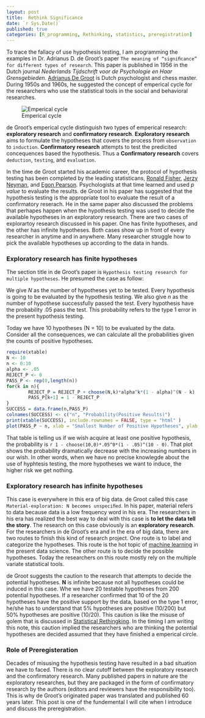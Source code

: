 ```yaml
---
layout: post
title:  Rethink Significance
date: `r Sys.Date()`
published: true
categories: [R_programming, Rethinking, statistics, preregistration]
---
```

                      
To trace the fallacy of use hypothesis testing, I am programming the examples in Dr. Adrianus D. de Groot's paper `The meaning of “signiﬁcance” for different types of research`. This paper is published in 1956 in the Dutch journal *Nederlands Tijdschrift voor de Psychologie en Haar Grensgebieden*. [Adrianus De Groot](https://en.wikipedia.org/wiki/Adriaan_de_Groot) is Dutch psychologist and chess master. During 1950s and 1960s, he suggested the concept of emperical cycle for the researchers who use the statistical tools in the social and behavioral researches.  


![Emperical cycle](/images/524px-Empirical_Cycle.png "A visual representation of A.D. de Groot's empirical cycle. Author: TesseUndDaan")

de Groot's emperical cycle distinguish two types of emperical research: **exploratory research** and **confirmatory research**. **Exploratory research** aims to formulate the hypotheses that covers the process from `observation` to `induction`. **Confirmatory research** attempts to test the predicited concequences based the hypothesis. Thus a **Confirmatory research** covers `deduction`, `testing`, and `evaluation`. 

In the time de Groot started his academic career, the protocol of hypothesis testing has been completed by the leading statisticans, [Ronald Fisher](https://en.wikipedia.org/wiki/Ronald_Fisher), [Jerzy Neyman](https://en.wikipedia.org/wiki/Jerzy_Neyman), and [Egon Pearson](https://en.wikipedia.org/wiki/Egon_Pearson). Psychologists at that time learned and used *p value* to evaluate the results. de Groot in his paper has suggested that the hypothesis testing is the appropriate tool to evaluate the result of a confirmatory reserach. He in the same paper also discussed the problems that perhapes happen when the hypothesis testing was used to decide the available hypotheses in an exploratory research. There are two cases of explorartoy research discussed in his paper. One has finite hypotheses, and the other has infinite hypotheses. Both cases show up in front of every researcher in anytime and in anywhere. Many researcher struggle how to pick the available hypotheses up according to the data in hands.    

### Exploratory research has finite hypotheses
The section title in de Groot's paper is `Hypothesis testing research for multiple hypotheses`. He presumed the case as follow:  
  
We give *N* as the number of hypotheses yet to be tested. Every hypothesis is going to be evaluated by the hypothesis testing. We also give *n* as the number of hypothese successfully passed the test. Every hypothesis have the probability .05 pass the test. This probability refers to the type 1 error in the present hypothesis testing.  
  
Today we have 10 hypotheses (N = 10) to be evaluated by the data. Consider all the consequences, we can calculate all the probabilities given the counts of positive hypotheses.  

```r
require(xtable)
N <- 10
n <- 0:10
alpha <- .05
REJECT_P <- 0
PASS_P <- rep(0,length(n))
for(k in n){
        REJECT_P = REJECT_P + choose(N,k)*alpha^k*(1 - alpha)^(N - k) 
        PASS_P[k+1] = 1 - REJECT_P
}
SUCCESS = data.frame(n,PASS_P)
colnames(SUCCESS) <- c("n", "Probability(Positive Results)")
print(xtable(SUCCESS), include.rownames = FALSE, type = "html" ) 
plot(PASS_P ~ n, xlab = "Smallest Number of Positive Hypotheses", ylab = "Probability(Positive Results)")
```
  
That table is telling us if we wish acquire at least one positive hypothesis, the probability is `r 1 - choose(10,0)*.05^0*(1 - .05)^(10 - 0)`. That plot shows the probability dramatically decrease with the increasing numbers in our wish. In other words, when we have no precise knowlegde about the use of hyphtesis testing, the more hypotheses we want to induce, the higher risk we get nothing. 
  
### Exploratory research has infinite hypotheses
This case is everywhere in this era of big data. de Groot called this case `Material-exploration: N becomes unspeciﬁed`. In his paper, material refers to data because data is a low frequency word in his era. The researchers in his era has realized the best way to deal with this case is **to let the data tell the story**. The research on this case obviously is an **exploratory research**. For the researchers in de Groot's era and in the era of big data, there are two routes to finish this kind of research project. One route is to label and categorize the hypotheses. This route is the hot topic of [machine learning](https://en.wikipedia.org/wiki/Machine_learning) in the present data science. The other route is to decide the possible hypotheses. Today the researchers on this route mostly rely on the multiple variate statistical tools. 

de Groot suggests the caution to the research that attempts to decide the potential hypotheses. **N** is infinite because not all hypotheses could be induced in this case. Whe we have 20 testable hypotheses from 200 potential hypotheses. If a researcher confirmed that 10 of the 20 hypotheses have the positive support by the data, based on the type 1 error, he/she has to understand that 5% hypotheses are positive (10/200) but 50% hypotheses are positive (10/20). This caution is like the misuse of golem that is discussed in [Statistical Rethingking](https://www.crcpress.com/Statistical-Rethinking-A-Bayesian-Course-with-Examples-in-R-and-Stan/McElreath/9781482253443). In the timing I am writing this note, this caution implied the researchers who are thinking the potential hypotheses are decided assumed that they have finished a emperical circle.

### Role of Preregisteration
Decades of misusing the hypothesis testing have resulted in a bad situation we have to faced. There is no clear cutoff between the exploratory research and the confirmatory research. Many published papers in nature are the exploratory researches, but they are packaged in the form of confirmatory research by the authors (editors and reviewers have the responsibility too). This is why de Groot's originated paper was translated and published 60 years later. This post is one of the fundemental I will cite when I introduce and discuss the preregistration. 
